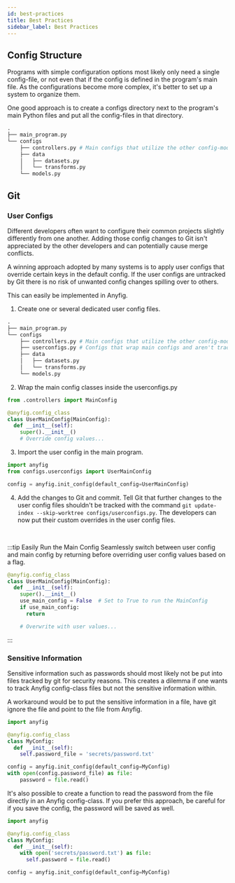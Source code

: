 ```yaml
---
id: best-practices
title: Best Practices
sidebar_label: Best Practices
---
```


## Config Structure

Programs with simple configuration options most likely only need a single config-file, or not even that if the config is defined in the program's main file. As the configurations become more complex, it's better to set up a system to organize them.

One good approach is to create a configs directory next to the program's main Python files and put all the config-files in that directory. 

```python
.
├── main_program.py
└── configs
    ├── controllers.py # Main configs that utilize the other config-modules
    ├── data
    │   ├── datasets.py
    │   └── transforms.py
    └── models.py
```


## Git

### User Configs

Different developers often want to configure their common projects slightly differently from one another. Adding those config changes to Git isn't appreciated by the other developers and can potentially cause merge conflicts.

A winning approach adopted by many systems is to apply user configs that override certain keys in the default config. If the user configs are untracked by Git there is no risk of unwanted config changes spilling over to others. 

This can easily be implemented in Anyfig. 

1. Create one or several dedicated user config files.
```python
.
├── main_program.py
└── configs
    ├── controllers.py # Main configs that utilize the other config-modules
    ├── userconfigs.py # Configs that wrap main configs and aren't tracked by Git
    ├── data
    │   ├── datasets.py
    │   └── transforms.py
    └── models.py
```

2. Wrap the main config classes inside the userconfigs.py
```python
from .controllers import MainConfig

@anyfig.config_class
class UserMainConfig(MainConfig):
  def __init__(self):
    super().__init__()
    # Override config values...
```

3. Import the user config in the main program.
```python
import anyfig
from configs.userconfigs import UserMainConfig

config = anyfig.init_config(default_config=UserMainConfig)
```

4. Add the changes to Git and commit. Tell Git that further changes to the user config files shouldn't be tracked with the command `git update-index --skip-worktree configs/userconfigs.py`. The developers can now put their custom overrides in the user config files.

<br />

:::tip Easily Run the Main Config
Seamlessly switch between user config and main config by returning before overriding user config values based on a flag.

```python
@anyfig.config_class
class UserMainConfig(MainConfig):
  def __init__(self):
    super().__init__()
    use_main_config = False  # Set to True to run the MainConfig
    if use_main_config:
      return

    # Overwrite with user values...
```
:::


### Sensitive Information

Sensitive information such as passwords should most likely not be put into files tracked by git for security reasons. This creates a dilemma if one wants to track Anyfig config-class files but not the sensitive information within. 

A workaround would be to put the sensitive information in a file, have git ignore the file and point to the file from Anyfig.

```python
import anyfig

@anyfig.config_class
class MyConfig:
  def __init__(self):
    self.password_file = 'secrets/password.txt'

config = anyfig.init_config(default_config=MyConfig)
with open(config.password_file) as file:
    password = file.read()
```

It's also possible to create a function to read the password from the file directly in an Anyfig config-class. If you prefer this approach, be careful for if you save the config, the password will be saved as well. 


```python
import anyfig

@anyfig.config_class
class MyConfig:
  def __init__(self):
    with open('secrets/password.txt') as file:
      self.password = file.read()

config = anyfig.init_config(default_config=MyConfig)
```
